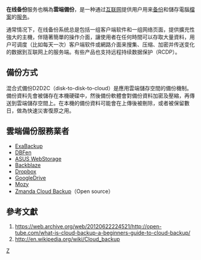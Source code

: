 {{NoteTA|G1=IT}}
{{tone|time=2012-05-26T19:57:33+00:00}}
{{unreferenced|time=2012-05-26T19:57:33+00:00}}
'''在线备份'''服务也稱為'''雲端備份'''，是一种通过[[互联网|互联网]]提供用户用来[[备份|备份]]和儲存電腦[[檔案|檔案]]的[[服务|服务]]。

通常情况下，在线备份系统总是包括一组客户端软件和一组网络页面，提供擴充性強大的主機，伴隨著簡單的操作介面，讓使用者在任何時間可以存取大量資料，用户可调度（比如每天一次）客户端软件或網路介面来搜集、压缩、加密并传送变化的数据到互联网上的服务端。有些产品也支持远程持续数据保护（RCDP）。

== 備份方式 ==
混合式備份D2D2C（disk-to-disk-to-cloud）是應用雲端儲存空間的備份機制。備份資料先會被儲存在本機硬碟中，然後備份軟體會對備份資料加密及壓縮，再傳送到雲端儲存空間上。在本機的備份資料可能會在上傳後被刪除，或者被保留數日，做為快速災害復原之用。

== 雲端備份服務業者 ==
*[http://www.dingding.me/  ExaBackup]{{Wayback|url=http://www.dingding.me/ |date=20141217071450 }}
*[http://www.dbfen.com/  DBFen]{{Wayback|url=http://www.dbfen.com/ |date=20130903090305 }}
*[http://www.asuswebstorage.com/ ASUS WebStorage]{{Wayback|url=http://www.asuswebstorage.com/ |date=20100823020823 }}
*[https://web.archive.org/web/20171015222909/https://www.backblaze.com/ Backblaze]
*[https://www.dropbox.com/ Dropbox]{{Wayback|url=https://www.dropbox.com/ |date=20110222093243 }}
*[https://drive.google.com/ GoogleDrive]{{Wayback|url=https://drive.google.com/ |date=20120825184651 }}
*[http://mozy.com/ Mozy]{{Wayback|url=http://mozy.com/ |date=20120624223621 }}
*[http://www.zmanda.com/cloud-backup-taiwan.html Zmanda Cloud Backup]{{Wayback|url=http://www.zmanda.com/cloud-backup-taiwan.html |date=20120629072646 }}（Open source）

== 參考文獻 ==
#https://web.archive.org/web/20120622224521/http://open-tube.com/what-is-cloud-backup-a-beginners-guide-to-cloud-backup/
#http://en.wikipedia.org/wiki/Cloud_backup{{Wayback|url=http://en.wikipedia.org/wiki/Cloud_backup |date=20120521002432 }}

[[Category:電腦儲存|Z]]